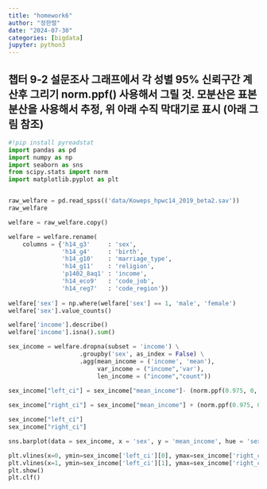```yaml
---
title: "homework6"
author: "정한렬"
date: "2024-07-30"
categories: [bigdata]
jupyter: python3
---
```


## 챕터 9-2 설문조사 그래프에서 각 성별 95% 신뢰구간 계산후 그리기 norm.ppf() 사용해서 그릴 것. 모분산은 표본 분산을 사용해서 추정, 위 아래 수직 막대기로 표시 (아래 그림 참조)

```python
#!pip install pyreadstat
import pandas as pd
import numpy as np
import seaborn as sns
from scipy.stats import norm
import matplotlib.pyplot as plt


raw_welfare = pd.read_spss(('data/Koweps_hpwc14_2019_beta2.sav'))
raw_welfare

welfare = raw_welfare.copy()

welfare = welfare.rename(
    columns = {'h14_g3'     : 'sex',
               'h14_g4'     : 'birth',
               'h14_g10'    : 'marriage_type',
               'h14_g11'    : 'religion',
               'p1402_8aq1' : 'income',
               'h14_eco9'   : 'code_job',
               'h14_reg7'   : 'code_region'})
               
welfare['sex'] = np.where(welfare['sex'] == 1, 'male', 'female')
welfare['sex'].value_counts()

```





```python
welfare['income'].describe()
welfare['income'].isna().sum()

sex_income = welfare.dropna(subset = 'income') \
                    .groupby('sex', as_index = False) \
                    .agg(mean_income = ('income', 'mean'),
                         var_income = ("income",'var'),
                         len_income = ("income","count"))
                         
sex_income["left_ci"] = sex_income["mean_income"]- (norm.ppf(0.975, 0, 1) * np.sqrt(sex_income["var_income"]/(sex_income["len_income"])))

sex_income["right_ci"] = sex_income["mean_income"] + (norm.ppf(0.975, 0, 1) * np.sqrt(sex_income["var_income"]/(sex_income["len_income"])))

sex_income["left_ci"]
sex_income["right_ci"]

sns.barplot(data = sex_income, x = 'sex', y = 'mean_income', hue = 'sex')

plt.vlines(x=0, ymin=sex_income['left_ci'][0], ymax=sex_income['right_ci'][0], color='black', linewidth=4)
plt.vlines(x=1, ymin=sex_income['left_ci'][1], ymax=sex_income['right_ci'][1], color='black', linewidth=4)
plt.show()
plt.clf()
```

